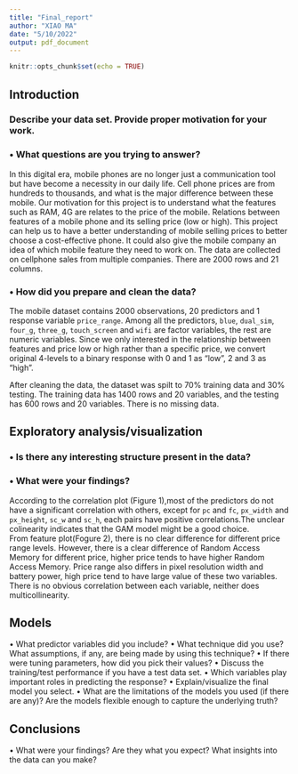 ```yaml
---
title: "Final_report"
author: "XIAO MA"
date: "5/10/2022"
output: pdf_document
---
```


```r
knitr::opts_chunk$set(echo = TRUE)
```

## Introduction
### Describe your data set. Provide proper motivation for your work.
###  •	What questions are you trying to answer?

In this digital era, mobile phones are no longer just a communication tool but have become a necessity in our daily life. Cell phone prices are from hundreds to thousands, and what is the major difference between these mobile. Our motivation for this project is to understand what the features such as RAM, 4G are relates to the price of the mobile. Relations between features of a mobile phone and its selling price (low or high). This project can help us to have a better understanding of mobile selling prices to better choose a cost-effective phone. It could also give the mobile company an idea of which mobile feature they need to work on. The data are collected on cellphone sales from multiple companies. There are 2000 rows and 21 columns. \

### •	How did you prepare and clean the data?
The mobile dataset contains 2000 observations, 20 predictors and 1 response variable `price_range`. Among all the predictors, `blue`, `dual_sim`, `four_g`, `three_g`, `touch_screen` and `wifi` are factor variables, the rest are numeric variables. Since we only interested in the relationship between features and price low or high rather than a specific price, we convert original 4-levels to a binary response with 0 and 1 as "low", 2 and 3 as "high".\

After cleaning the data, the dataset was spilt to 70% training data and 30% testing. The training data has 1400 rows and 20 variables, and the testing has 600 rows and 20 variables. There is no missing data.\

## Exploratory analysis/visualization
### •	Is there any interesting structure present in the data?
### •	What were your findings?

According to the correlation plot (Figure 1),most of the predictors do not have a significant correlation with others, except for `pc` and `fc`, `px_width` and `px_height`, `sc_w` and `sc_h`, each pairs have positive correlations.The unclear colinearity indicates that the GAM model might be a good choice.\
From feature plot(Fogure 2), there is no clear difference for different price range levels. However, there is a clear difference of Random Access Memory for different price, higher price tends to have higher Random Access Memory. Price range also differs in pixel resolution width and battery power, high price tend to have large value of these two variables. There is no obvious correlation between each variable, neither does multicollinearity.\


## Models

•	What predictor variables did you include?
•	What technique did you use? What assumptions, if any, are being made by using this technique?
•	If there were tuning parameters, how did you pick their values?
•	Discuss the training/test performance if you have a test data set.
•	Which variables play important roles in predicting the response?
•	Explain/visualize the final model you select.
•	What are the limitations of the models you used (if there are any)? Are the models flexible enough to capture the underlying truth?

## Conclusions
•	What were your findings? Are they what you expect? What insights into the data can you make?

